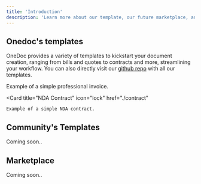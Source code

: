 ```yaml
---
title: 'Introduction'
description: 'Learn more about our template, our future marketplace, and community based templates'
---
```

## Onedoc's templates
OneDoc provides a variety of templates to kickstart your document creation, ranging from bills and quotes to contracts and more, streamlining your workflow.
You can also directly visit our [github repo](https://github.com/OnedocLabs/onedoc-templates) with all our templates.

<CardGroup cols={2}>
  <Card
    title="Invoice"
    icon="file-invoice"
    href="./invoice"
  >
    Example of a simple professional invoice.
  </Card>

  <Card
    title="NDA Contract"
    icon="lock"
    href="./contract"
  >
    Example of a simple NDA contract.
  </Card>
</CardGroup>

## Community's Templates 

Coming soon..

## Marketplace 

Coming soon..